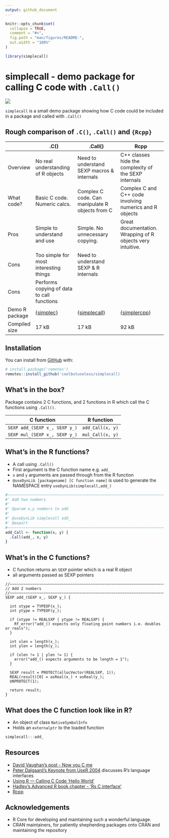 ```yaml
---
output: github_document
---
```


<!-- README.md is generated from README.Rmd. Please edit that file -->

```r
knitr::opts_chunk$set(
  collapse = TRUE,
  comment = "#>",
  fig.path = "man/figures/README-",
  out.width = "100%"
)

library(simplecall)
```

# simplecall - demo package for calling C code with `.Call()`

<!-- badges: start -->
![](https://img.shields.io/badge/cool-useless-green.svg)
<!-- badges: end -->

`simplecall` is a small demo package showing how C code could be included
in a package and called with `.Call()`


## Rough comparison of `.C()`, `.Call()` and `{Rcpp}`

|                | .C()                                                   | .Call()                                                      | Rcpp                                                         |
|----------------|--------------------------------------------------------|--------------------------------------------------------------|--------------------------------------------------------------|
| Overview       | No real understanding of R objects                     | Need to understand SEXP macros & internals                   | C++ classes hide the complexity of the SEXP internals        |
| What code?     | Basic C code. Numeric calcs.                           | Complex C code. Can manipulate R objects from C              | Complex C and C++ code involving numerics and R objects      |
| Pros           | Simple to understand and use                           | Simple. No unnecessary copying.                              | Great documentation.  Wrapping of R objects very intuitive.  |
| Cons           | Too simple for most interesting things                 | Need to understand SEXP & R internals                        |                                                              |
| Cons           | Performs copying of data to call functions             |                                                              |                                                              |
| Demo R package | [{simplec}](https://github.com/coolbutuseless/simplec) | [{simplecall}](https://github.com/coolbutuseless/simplecall) | [{simplercpp}](https://github.com/coolbutuseless/simplercpp) |
| Compiled size  |  17 kB                                                 |   17 kB                                                      | 92 kB                                                        |

## Installation

You can install from [GitHub](https://github.com/coolbutuseless/simplecall) with:

``` r
# install.package('remotes')
remotes::install_github('coolbutuseless/simplecall)
```

## What's in the box?

Package contains 2 C functions, and 2 functions in R which call the C functions 
using `.Call()`.

| C function                                | R function   |
|-------------------------------------------|--------------|
| `SEXP add_(SEXP x_, SEXP y_)`             | `add_Call(x, y)`  |
| `SEXP mul_(SEXP x_, SEXP y_)`             | `mul_Call(x, y)`  |



## What's in the R functions?

* A call using `.Call()`
* First argument is the C function name e.g. `add_`
* `x` and `y` arguments are passed through from the R function
* `@useDynLib [packagename] [C function name]` is used to generate the NAMESPACE
  entry `useDynLib(simplecall,add_)`

```r
#~~~~~~~~~~~~~~~~~~~~~~~~~~~~~~~~~~~~~~~~~~~~~~~~~~~~~~~~~~~~~~~~~~~~~~~~~~~~~
#' Add two numbers
#'
#' @param x,y numbers to add
#'
#' @useDynLib simplecall add_
#' @export
#~~~~~~~~~~~~~~~~~~~~~~~~~~~~~~~~~~~~~~~~~~~~~~~~~~~~~~~~~~~~~~~~~~~~~~~~~~~~~
add_Call <- function(x, y) {
  .Call(add_, x, y)
}
```


## What's in the C functions?

* C function returns an `SEXP` pointer which is a real R object
* all arguments passed as SEXP pointers

```
//~~~~~~~~~~~~~~~~~~~~~~~~~~~~~~~~~~~~~~~~~~~~~~~~~~~~~~~~~~~~~~~~~~~~~~~~~~~~
// Add 2 numbers
//~~~~~~~~~~~~~~~~~~~~~~~~~~~~~~~~~~~~~~~~~~~~~~~~~~~~~~~~~~~~~~~~~~~~~~~~~~~~
SEXP add_(SEXP x_, SEXP y_) {

  int xtype = TYPEOF(x_);
  int ytype = TYPEOF(y_);

  if (xtype != REALSXP | ytype != REALSXP) {
    Rf_error("add_() expects only floating point numbers i.e. doubles or reals");
  }

  int xlen = length(x_);
  int ylen = length(y_);

  if (xlen != 1 | ylen != 1) {
    error("add_() expects arguments to be length = 1");
  }

  SEXP result = PROTECT(allocVector(REALSXP, 1));
  REAL(result)[0] = asReal(x_) + asReal(y_);
  UNPROTECT(1);

  return result;
}
```




## What does the C function look like in R?

* An object of class `NativeSymbolInfo`
* Holds an `externalptr` to the loaded function

```r
simplecall:::add_
```





## Resources

* [David Vaughan's post - Now you C me](https://blog.davisvaughan.com/2019/03/02/now-you-c-me/)
* [Peter Dalgaard's Keynote from UseR 2004](http://www.ci.tuwien.ac.at/Conferences/useR-2004/Keynotes/Dalgaard.pdf) 
discusses R's language interfaces
* [Using R — Calling C Code ‘Hello World’](http://mazamascience.com/WorkingWithData/?p=1067)
* [Hadley's Advanced R book chapter - 'Rs C interface'](http://adv-r.had.co.nz/C-interface.html)
* [Rcpp](https://cran.r-project.org/package=Rcpp)

## Acknowledgements

* R Core for developing and maintaining such a wonderful language.
* CRAN maintainers, for patiently shepherding packages onto CRAN and maintaining
  the repository
